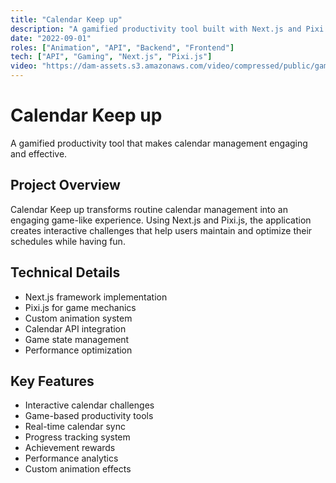 ```yaml
---
title: "Calendar Keep up"
description: "A gamified productivity tool built with Next.js and Pixi.js, helping users manage their calendars more effectively through interactive challenges."
date: "2022-09-01"
roles: ["Animation", "API", "Backend", "Frontend"]
tech: ["API", "Gaming", "Next.js", "Pixi.js"]
video: "https://dam-assets.s3.amazonaws.com/video/compressed/public/games-02.mp4"
---
```


# Calendar Keep up

A gamified productivity tool that makes calendar management engaging and effective.

## Project Overview

Calendar Keep up transforms routine calendar management into an engaging game-like experience. Using Next.js and Pixi.js, the application creates interactive challenges that help users maintain and optimize their schedules while having fun.

## Technical Details

- Next.js framework implementation
- Pixi.js for game mechanics
- Custom animation system
- Calendar API integration
- Game state management
- Performance optimization

## Key Features

- Interactive calendar challenges
- Game-based productivity tools
- Real-time calendar sync
- Progress tracking system
- Achievement rewards
- Performance analytics
- Custom animation effects
